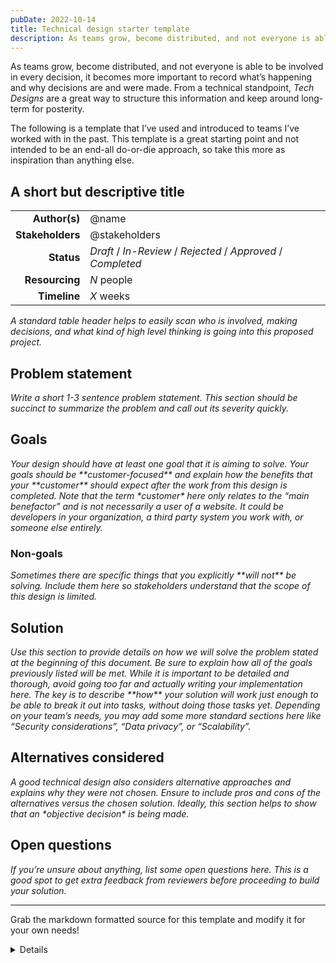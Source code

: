 ```yaml
---
pubDate: 2022-10-14
title: Technical design starter template
description: As teams grow, become distributed, and not everyone is able to be involved in every decision, it becomes more important to record what’s happening and why decisions are and were made. From a technical standpoint, “Tech Designs” are a great way to structure this information and keep around long-term for posterity.
---
```



As teams grow, become distributed, and not everyone is able to be involved in every decision, it becomes more important to record what’s happening and why decisions are and were made. From a technical standpoint, _Tech Designs_ are a great way to structure this information and keep around long-term for posterity.

The following is a template that I’ve used and introduced to teams I’ve worked with in the past. This template is a great starting point and not intended to be an end-all do-or-die approach, so take this more as inspiration than anything else.

<section class="prose prose-sm mx-4 max-w-none rounded bg-slate-200 p-4 shadow-lg prose-headings:text-slate-800 prose-em:text-gray-500 dark:bg-slate-800 dark:prose-invert dark:prose-headings:text-slate-200 dark:prose-em:text-gray-400 md:mx-8 md:p-8 lg:prose-base xl:prose-base">

# A short but descriptive title

|                  |                                                               |
| ---------------: | ------------------------------------------------------------- |
|    **Author(s)** | @name                                                         |
| **Stakeholders** | @stakeholders                                                 |
|       **Status** | _Draft_ / _In-Review_ / _Rejected_ / _Approved_ / _Completed_ |
|   **Resourcing** | _N_ people                                                    |
|     **Timeline** | _X_ weeks                                                     |

<i>
  A standard table header helps to easily scan who is involved, making decisions, and what kind of high level thinking
  is going into this proposed project.
</i>

## Problem statement

<i>
  Write a short 1-3 sentence problem statement. This section should be succinct to summarize the problem and call out
  its severity quickly.
</i>

## Goals

<i>
  Your design should have at least one goal that it is aiming to solve. Your goals should be **customer-focused** and
  explain how the benefits that your **customer** should expect after the work from this design is completed.
</i>

<i>
  Note that the term *customer* here only relates to the “main benefactor” and is not necessarily a user of a website.
  It could be developers in your organization, a third party system you work with, or someone else entirely.
</i>

### Non-goals

<i>
  Sometimes there are specific things that you explicitly **will not** be solving. Include them here so stakeholders
  understand that the scope of this design is limited.
</i>

## Solution

<i>
  Use this section to provide details on how we will solve the problem stated at the beginning of this document. Be sure
  to explain how all of the goals previously listed will be met.
</i>

<i>
  While it is important to be detailed and thorough, avoid going too far and actually writing your implementation here.
  The key is to describe **how** your solution will work just enough to be able to break it out into tasks, without
  doing those tasks yet.
</i>

<i>
  Depending on your team’s needs, you may add some more standard sections here like “Security considerations”, “Data
  privacy”, or “Scalability”.
</i>

## Alternatives considered

<i>
  A good technical design also considers alternative approaches and explains why they were not chosen. Ensure to include
  pros and cons of the alternatives versus the chosen solution. Ideally, this section helps to show that an *objective
  decision* is being made.
</i>

## Open questions

<i>
  If you’re unsure about anything, list some open questions here. This is a good spot to get extra feedback from
  reviewers before proceeding to build your solution.
</i>

</section>

---

<Aside type="tip" title="Goodies">

Grab the markdown formatted source for this template and modify it for your own needs!

<Details title="Expand for Markdown">

```md
# A short but descriptive title

|                  |                                                               |
| ---------------: | ------------------------------------------------------------- |
|    **Author(s)** | @name                                                         |
| **Stakeholders** | @stakeholders                                                 |
|       **Status** | _Draft_ / _In-Review_ / _Rejected_ / _Approved_ / _Completed_ |
|   **Resourcing** | _N_ people                                                    |
|     **Timeline** | _X_ weeks                                                     |

_A standard table header helps to easily scan who is involved, making decisions, and what kind of high level thinking is going into this proposed project._

## Problem statement

_Write a short 1-3 sentence problem statement. This section should be succinct to summarize the problem and call out its severity quickly._

## Goals

_Your design should have at least one goal that it is aiming to solve. Your goals should be **customer-focused** and explain how the benefits that your **customer** should expect after the work from this design is completed._

_Note that the term *customer* here only relates to the “main benefactor” and is not necessarily a user of a website. It could be developers in your organization, a third party system you work with, or someone else entirely._

### Non-goals

_Sometimes there are specific things that you explicitly **will not** be solving. Include them here so stakeholders understand that the scope of this design is limited._

## Solution

_Use this section to provide details on how we will solve the problem stated at the beginning of this document. Be sure to explain how all of the goals previously listed will be met._

_While it is important to be detailed and thorough, avoid going too far and actually writing your implementation here. The key is to describe **how** your solution will work just enough to be able to break it out into tasks, without doing those tasks yet._

_Depending on your team’s needs, you may add some more standard sections here like “Security considerations”, “Data privacy”, or “Scalability”._

## Alternatives considered

_A good technical design also considers alternative approaches and explains why they were not chosen. Ensure to include pros and cons of the alternatives versus the chosen solution. Ideally, this section helps to show that an *objective decision* is being made._

## Open questions

_If you’re unsure about anything, list some open questions here. This is a good spot to get extra feedback from reviewers before proceeding to build your solution._
```

</Details>

</Aside>
